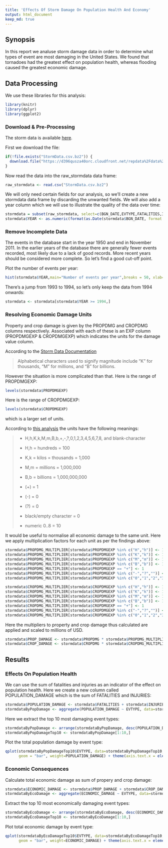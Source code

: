 ```yaml
---
title: 'Effects Of Storm Damage On Population Health And Economy'
output: html_document
keep_md: true
---
```


## Synopsis
In this report we analuse storm damage data in order to determine what types of event are most damaging in the United States. We found that tornadoes had the greatest effect on population health, whereas flooding caused the greatest economic damage.

## Data Processing

We use these libraries for this analysis:
```r
library(knitr)
library(dplyr)
library(ggplot2)
```

### Download & Pre-Processing

The storm data is available [here](https://d396qusza40orc.cloudfront.net/repdata%2Fdata%2FStormData.csv.bz2).

First we download the file:
```r
if(!file.exists("StormData.csv.bz2")) {
  download.file("https://d396qusza40orc.cloudfront.net/repdata%2Fdata%2FStormData.csv.bz2", "StormData.csv.bz2")
}
```

Now read the data into the raw_stormdata data frame:
```r
raw_stormdata <- read.csv("StormData.csv.bz2")
```

We will only need certain fields for our analysis, so we'll create a new stormdata data frame by discarding the unwanted fields. We will also add a year column which we will use to illustrate the quality of the data over time:
```r
stormdata = subset(raw_stormdata, select=c(BGN_DATE,EVTYPE,FATALITIES,INJURIES,PROPDMG,PROPDMGEXP,CROPDMG,CROPDMGEXP))
stormdata$YEAR <- as.numeric(format(as.Date(stormdata$BGN_DATE, format = "%m/%d/%Y %H:%M:%S"), "%Y"))
```

### Remove Incomplete Data

The events in the database start in the year 1950 and end in November 2011. In the earlier years of the database there are generally fewer events recorded, most likely due to a lack of good records. More recent years should be considered more complete. So let's find a good cut-off point.

Plot the number of events per year:
```r
hist(stormdata$YEAR,main="Number of events per year",breaks = 50, xlab="Year", ylab="Total Number Of Events")
```

There's a jump from 1993 to 1994, so let's only keep the data from 1994 onwards:
```r
stormdata <- stormdata[stormdata$YEAR >= 1994,]
```

### Resolving Economic Damage Units

Property and crop damage is given by the PROPDMG and CROPDMG columns respectively. Associated with each of these is an EXP column (PROPDMGEXP & CROPDMGEXP) which indicates the units for the damage value column.

According to the [Storm Data Documentation](https://d396qusza40orc.cloudfront.net/repdata%2Fpeer2_doc%2Fpd01016005curr.pdf)

> Alphabetical characters used to signify magnitude include “K” for thousands, “M” for millions, and “B” for billions. 

However the situation is more complicated than that. Here is the range of PROPDMGEXP:
```r
levels(stormdata$PROPDMGEXP)
```

Here is the range of CROPDMGEXP:
```r
levels(stormdata$CROPDMGEXP)
```
which is a larger set of units.

According to [this analysis](http://rstudio-pubs-static.s3.amazonaws.com/58957_37b6723ee52b455990e149edde45e5b6.html) the units have the following meanings:

> - H,h,K,k,M,m,B,b,+,-,?,0,1,2,3,4,5,6,7,8, and blank-character
>
>- H,h = hundreds = 100
>- K,k = kilos = thousands = 1,000
>- M,m = millions = 1,000,000
>- B,b = billions = 1,000,000,000
>- (+) = 1
>- (-) = 0
>- (?) = 0
>- black/empty character = 0
>- numeric 0..8 = 10


It would be useful to normalise all economic damage to the same unit. Here we apply multiplication factors for each unit as per the findings above:
```r
stormdata$PROPDMG_MULTIPLIER[stormdata$PROPDMGEXP %in% c("H","h")] <- 100
stormdata$PROPDMG_MULTIPLIER[stormdata$PROPDMGEXP %in% c("K","k")] <- 1000
stormdata$PROPDMG_MULTIPLIER[stormdata$PROPDMGEXP %in% c("M","m")] <- 1000000
stormdata$PROPDMG_MULTIPLIER[stormdata$PROPDMGEXP %in% c("B","b")] <- 1000000000
stormdata$PROPDMG_MULTIPLIER[stormdata$PROPDMGEXP == "+"] <- 1
stormdata$PROPDMG_MULTIPLIER[stormdata$PROPDMGEXP %in% c("-","?","")] <- 0
stormdata$PROPDMG_MULTIPLIER[stormdata$PROPDMGEXP %in% c("0","1","2","3","4","5","6","7","8")] <- 10

stormdata$CROPDMG_MULTIPLIER[stormdata$CROPDMGEXP %in% c("H","h")] <- 100
stormdata$CROPDMG_MULTIPLIER[stormdata$CROPDMGEXP %in% c("K","k")] <- 1000
stormdata$CROPDMG_MULTIPLIER[stormdata$CROPDMGEXP %in% c("M","m")] <- 1000000
stormdata$CROPDMG_MULTIPLIER[stormdata$CROPDMGEXP %in% c("B","b")] <- 1000000000
stormdata$CROPDMG_MULTIPLIER[stormdata$CROPDMGEXP == "+"] <- 1
stormdata$CROPDMG_MULTIPLIER[stormdata$CROPDMGEXP %in% c("-","?","")] <- 0
stormdata$CROPDMG_MULTIPLIER[stormdata$CROPDMGEXP %in% c("0","1","2","3","4","5","6","7","8")] <- 10
```

Here the multipliers to property and crop damage thus calculated are applied and scaled to millions of USD.
```r
stormdata$PROP_DAMAGE <- stormdata$PROPDMG * stormdata$PROPDMG_MULTIPLIER/10^6
stormdata$CROP_DAMAGE <- stormdata$CROPDMG * stormdata$CROPDMG_MULTIPLIER/10^6
```


## Results

### Effects On Population Health

We can use the sum of fatalities and injuries as an indicator of the effect on population health. Here we create a new column called POPULATION_DAMAGE which is the sum of FATALITIES and INJURIES:
```r
stormdata$POPULATION_DAMAGE <- stormdata$FATALITIES + stormdata$INJURIES
stormdataByPopDamage <- aggregate(POPULATION_DAMAGE ~ EVTYPE, data=stormdata, FUN="sum")
```

Here we extract the top 10 most damaging event types:
```r
stormdataByPopDamage <- arrange(stormdataByPopDamage, desc(POPULATION_DAMAGE))
stormdataByPopDamageTop10 <- stormdataByPopDamage[1:10,]
```

Plot the total population damage by event type:
```r
qplot(stormdataByPopDamageTop10$EVTYPE, data=stormdataByPopDamageTop10, fill=stormdataByPopDamageTop10$EVTYPE, xlab="Event Type", ylab="Total Affected Population",
      geom = "bar", weight=POPULATION_DAMAGE) + theme(axis.text.x = element_text(angle = 90, hjust = 1)) + scale_fill_discrete(guide=FALSE) + ggtitle("Top 10 Most Damaging Events - Population Health") + theme(plot.title = element_text(hjust = 0.5))
```

### Economic Consequences

Calculate total economic damage as sum of propery and crop damage:
```r
stormdata$ECONOMIC_DAMAGE <- stormdata$PROP_DAMAGE + stormdata$CROP_DAMAGE
stormdataByEcoDamage <- aggregate(ECONOMIC_DAMAGE ~ EVTYPE, data=stormdata, FUN="sum")
```

Extract the top 10 most economically damaging event types:
```r
stormdataByEcoDamage <- arrange(stormdataByEcoDamage, desc(ECONOMIC_DAMAGE))
stormdataByEcoDamageTop10 <- stormdataByEcoDamage[1:10,]
```

Plot total economic damage by event type:
```r
qplot(stormdataByEcoDamageTop10$EVTYPE, data=stormdataByEcoDamageTop10, fill=stormdataByEcoDamageTop10$EVTYPE, xlab="Event Type", ylab="Total Economic Damage (Million USD)",
      geom = "bar", weight=ECONOMIC_DAMAGE) + theme(axis.text.x = element_text(angle = 90, hjust = 1)) + scale_fill_discrete(guide=FALSE) + ggtitle("Top 10 Most Damaging Events - Economic Damage") + theme(plot.title = element_text(hjust = 0.5))

```